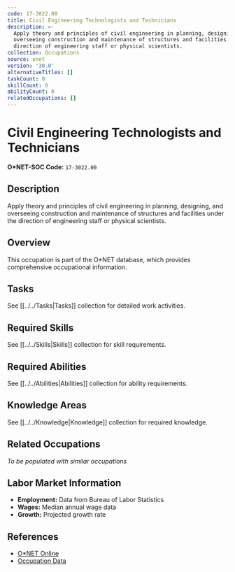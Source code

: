 ```yaml
---
code: 17-3022.00
title: Civil Engineering Technologists and Technicians
description: >-
  Apply theory and principles of civil engineering in planning, designing, and
  overseeing construction and maintenance of structures and facilities under the
  direction of engineering staff or physical scientists.
collection: Occupations
source: onet
version: '30.0'
alternativeTitles: []
taskCount: 0
skillCount: 0
abilityCount: 0
relatedOccupations: []
---
```

# Civil Engineering Technologists and Technicians

**O*NET-SOC Code:** `17-3022.00`

## Description

Apply theory and principles of civil engineering in planning, designing, and overseeing construction and maintenance of structures and facilities under the direction of engineering staff or physical scientists.

## Overview

This occupation is part of the O*NET database, which provides comprehensive occupational information.

## Tasks

See [[../../Tasks|Tasks]] collection for detailed work activities.

## Required Skills

See [[../../Skills|Skills]] collection for skill requirements.

## Required Abilities

See [[../../Abilities|Abilities]] collection for ability requirements.

## Knowledge Areas

See [[../../Knowledge|Knowledge]] collection for required knowledge.

## Related Occupations

*To be populated with similar occupations*

## Labor Market Information

- **Employment:** Data from Bureau of Labor Statistics
- **Wages:** Median annual wage data
- **Growth:** Projected growth rate

## References

- [O*NET Online](https://www.onetonline.org/link/summary/17-3022.00)
- [Occupation Data](https://www.onetcenter.org/)
